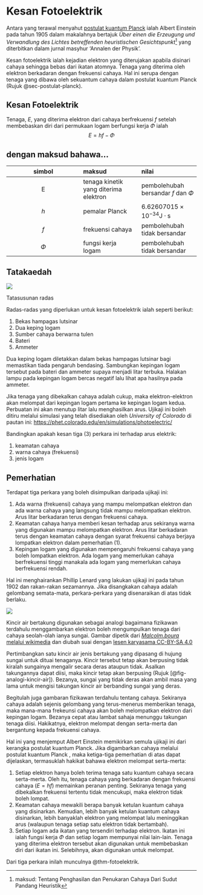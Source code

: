 # Kesan Fotoelektrik

Antara yang terawal menyahut [postulat kuantum Planck](../sinaran-jasad-hitam/Planck.qmd#postulat-planck-tentang-sekuantum-cahaya) ialah Albert Einstein pada tahun 1905 dalam makalahnya bertajuk _Über einen die Erzeugung und Verwandlung des Lichtes betreffenden heuristischen Gesichtspunkt_^[maksud: Tentang Penghasilan dan Penukaran Cahaya Dari Sudut Pandang Heuristik] yang diterbitkan dalam jurnal masyhur 'Annalen der Physik'.

Kesan fotoelektrik ialah kejadian elektron yang diterujakan apabila disinari cahaya sehingga bebas dari ikatan atomnya.
Tenaga yang diterima oleh elektron berkadaran dengan frekuensi cahaya.
Hal ini serupa dengan tenaga yang dibawa oleh sekuantum cahaya dalam postulat kuantum Planck (Rujuk @sec-postulat-planck).

:::::{.callout-note appearance="simple" icon=false}
##
::::{#thm-fotoelektrik}
## Kesan Fotoelektrik

Tenaga, $E$, yang diterima elektron dari cahaya berfrekuensi $f$ setelah membebaskan diri dari permukaan logam berfungsi kerja $\Phi$ ialah
$$
    E = hf - \Phi
$$

:::{.callout-tip collapse=true} 
## dengan maksud bahawa...

| simbol | maksud | nilai |
| :---: | :--- | :--- |
| E | tenaga kinetik yang diterima elektron | pembolehubah bersandar $f$ dan $\Phi$ |
| $h$ | pemalar Planck | $6.62607015\times 10^{-34}\text{J}\cdot\text{s}$ |
| $f$ | frekuensi cahaya | pembolehubah tidak bersandar |
| $\Phi$ | fungsi kerja logam | pembolehubah tidak bersandar |

:::

::::
:::::

## Tatakaedah

:::{#fig-photoelectric .column-margin}
![](photoelectric-setup.png)

Tatasusunan radas 
:::

Radas-radas yang diperlukan untuk kesan fotoelektrik ialah seperti berikut:

1. Bekas hampagas lutsinar
2. Dua keping logam
3. Sumber cahaya berwarna tulen
4. Bateri
5. Ammeter

Dua keping logam diletakkan dalam bekas hampagas lutsinar bagi memastikan tiada pengaruh bendasing.
Sambungkan kepingan logam tersebut pada bateri dan ammeter supaya menjadi litar terbuka.
Halakan lampu pada kepingan logam bercas negatif lalu lihat apa hasilnya pada ammeter.

Jika tenaga yang dibekalkan cahaya adalah cukup, maka elektron-elektron akan melompat dari kepingan logam pertama ke kepingan logam kedua.
Perbuatan ini akan menutup litar lalu menghasilkan arus.
Ujikaji ini boleh ditiru melalui simulasi yang telah disediakan oleh _University of Colorado_ di pautan ini: [https://phet.colorado.edu/en/simulations/photoelectric/](https://phet.colorado.edu/en/simulations/photoelectric/)

Bandingkan apakah kesan tiga (3) perkara ini terhadap arus elektrik:

1. keamatan cahaya
2. warna cahaya (frekuensi)
3. jenis logam

## Pemerhatian

Terdapat tiga perkara yang boleh disimpulkan daripada ujikaji ini:

1. Ada warna (frekuensi) cahaya yang mampu melompatkan elektron dan ada warna cahaya yang langsung tidak mampu melompatkan elektron.
    Arus litar berkadaran terus dengan frekuensi cahaya.
2. Keamatan cahaya hanya memberi kesan terhadap arus sekiranya warna yang digunakan mampu melompatkan elektron.
    Arus litar berkadaran terus dengan keamatan cahaya dengan syarat frekuensi cahaya berjaya lompatkan elektron dalam pemerhatian (1).
3. Kepingan logam yang digunakan mempengaruhi frekuensi cahaya yang boleh lompatkan elektron.
    Ada logam yang memerlukan cahaya berfrekuensi tinggi manakala ada logam yang memerlukan cahaya berfrekuensi rendah.

Hal ini menghairankan Phillip Lenard yang lakukan ujikaji ini pada tahun 1902 dan rakan-rakan sezamannya.
Jika disangkakan cahaya adalah gelombang semata-mata, perkara-perkara yang disenaraikan di atas tidak berlaku.

:::{#fig-analogi-kincir-air .column-margin}
![](kincir-air-bertakung.svg)

Kincir air bertakung digunakan sebagai analogi bagaimana fizikawan terdahulu menggambarkan elektron boleh mengumpulkan tenaga dari cahaya seolah-olah ianya sungai.
Gambar dipetik dari [_Malcolm.boura_ melalui wikimedia](https://commons.wikimedia.org/wiki/File:Overshot_waterwheel_simple.svg) dan diubah suai dengan [lesen karyasama CC-BY-SA 4.0](https://creativecommons.org/licenses/by-sa/4.0/deed.en)

:::

Pertimbangkan satu kincir air jenis bertakung yang dipasang di hujung sungai untuk dituai tenaganya.
Kincir tersebut tetap akan berpusing tidak kiralah sungainya mengalir secara deras ataupun tidak.
Asalkan takungannya dapat diisi, maka kincir tetap akan berpusing (Rujuk [@fig-analogi-kincir-air]).
Bezanya, sungai yang tidak deras akan ambil masa yang lama untuk mengisi takungan kincir air berbanding sungai yang deras.


Begitulah juga gambaran fizikawan terdahulu tentang cahaya.
Sekiranya cahaya adalah sejenis gelombang yang terus-menerus memberikan tenaga, maka mana-mana frekeunsi cahaya akan boleh melompatkan elektron dari kepingan logam.
Bezanya cepat atau lambat sahaja menunggu takungan tenaga diisi.
Hakikatnya, elektron melompat dengan serta-merta dan bergantung kepada frekuensi cahaya. 

Hal ini yang menjemput Albert Einstein memikirkan semula ujikaji ini dari kerangka postulat kuantum Planck.
Jika digambarkan cahaya melalui postulat kuantum Planck , maka ketiga-tiga pemerhatian di atas dapat dijelaskan, termasuklah hakikat bahawa elektron melompat serta-merta:

1. Setiap elektron hanya boleh terima tenaga satu kuantum cahaya secara serta-merta.
    Oleh itu, tenaga cahaya yang berkadaran dengan frekuensi cahaya ($E=hf$) memainkan peranan penting.
    Sekiranya tenaga yang dibekalkan frekuensi tertentu tidak mencukupi, maka elektron tidak boleh lompat.
2. Keamatan cahaya mewakili berapa banyak ketulan kuantum cahaya yang disinarkan.
    Kemudian, lebih banyak ketulan kuantum cahaya disinarkan, lebih banyaklah elektron yang melompat lalu meninggikan arus 
    (walaupun tenaga setiap satu elektron tidak bertambah).
3. Setiap logam ada ikatan yang tersendiri terhadap elektron.
    Ikatan ini ialah fungsi kerja $\Phi$ dan setiap logam mempunyai nilai lain-lain.
    Tenaga yang diterima elektron tersebut akan digunakan untuk membebaskan diri dari ikatan ini.
    Selebihnya, akan digunakan untuk melompat.

Dari tiga perkara inilah munculnya @thm-fotoelektrik.